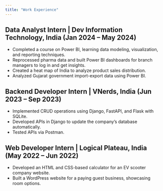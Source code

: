 ```yaml
---
title: "Work Experience"
---
```



## Data Analyst Intern | Dev Information Technology, India (Jan 2024 – May 2024)
- Completed a course on Power BI, learning data modeling, visualization, and reporting techniques.
- Reprocessed pharma data and built Power BI dashboards for branch managers to log in and get insights.
- Created a heat map of India to analyze product sales distribution.
- Analyzed Gujarat government import-export data using Power BI.

## Backend Developer Intern | VNerds, India (Jun 2023 – Sep 2023)
- Implemented CRUD operations using Django, FastAPI, and Flask with SQLite.
- Developed APIs in Django to update the company’s database automatically.
- Tested APIs via Postman.

## Web Developer Intern | Logical Plateau, India (May 2022 – Jun 2022)
- Developed an HTML and CSS-based calculator for an EV scooter company website.
- Built a WordPress website for a paying guest business, showcasing room options.
